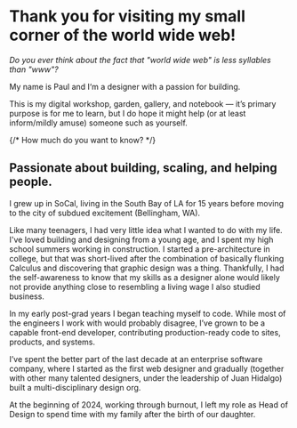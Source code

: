 # Thank you for visiting my small corner of the world wide web!

_Do you ever think about the fact that "world wide web" is less syllables than "www"?_

My name is Paul and I‘m a designer with a passion for building.

This is my digital workshop, garden, gallery, and notebook &mdash; it’s primary purpose is for me to learn, but I do hope it might help (or at least inform/mildly amuse) someone such as yourself.

{/* How much do you want to know? */}

## Passionate about building, scaling, and helping people.

I grew up in SoCal, living in the South Bay of LA for 15 years before moving to the city of subdued excitement (Bellingham, WA).

Like many teenagers, I had very little idea what I wanted to do with my life. I've loved building and designing from a young age, and I spent my high school summers working in construction. I started a pre-architecture in college, but that was short-lived after the combination of basically flunking Calculus and discovering that graphic design was a thing. Thankfully, I had the self-awareness to know that my skills as a designer alone would likely not provide anything close to resembling a living wage I also studied business.

In my early post-grad years I began teaching myself to code. While most of the engineers I work with would probably disagree, I’ve grown to be a capable front-end developer, contributing production-ready code to sites, products, and systems.

I’ve spent the better part of the last decade at an enterprise software company, where I started as the first web designer and gradually (together with other many talented designers, under the leadership of Juan Hidalgo) built a multi-disciplinary design org.

At the beginning of 2024, working through burnout, I left my role as Head of Design to spend time with my family after the birth of our daughter.
